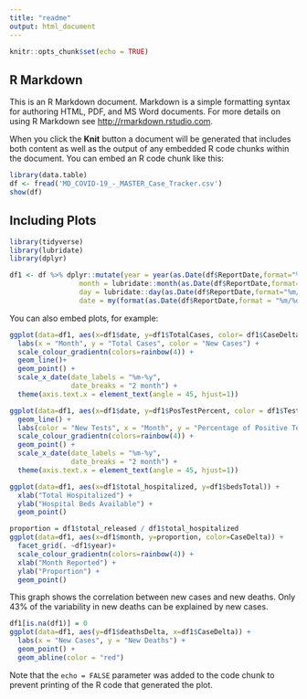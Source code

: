 ```yaml
---
title: "readme"
output: html_document
---
```


```r
knitr::opts_chunk$set(echo = TRUE)
```

## R Markdown

This is an R Markdown document. Markdown is a simple formatting syntax for authoring HTML, PDF, and MS Word documents. For more details on using R Markdown see <http://rmarkdown.rstudio.com>.

When you click the **Knit** button a document will be generated that includes both content as well as the output of any embedded R code chunks within the document. You can embed an R code chunk like this:

```r

library(data.table)
df <- fread('MD_COVID-19_-_MASTER_Case_Tracker.csv')
show(df)
```

## Including Plots
```r
library(tidyverse)
library(lubridate)
library(dplyr)
```

```r


df1 <- df %>% dplyr::mutate(year = year(as.Date(df$ReportDate,format="%m/%d/%Y")),
                 month = lubridate::month(as.Date(df$ReportDate,format="%m/%d/%Y")),
                 day = lubridate::day(as.Date(df$ReportDate,format="%m/%d/%Y")),
                 date = my(format(as.Date(df$ReportDate,format = "%m/%d/%Y"),"%m/%y")))
```


You can also embed plots, for example:
```r
ggplot(data=df1, aes(x=df1$date, y=df1$TotalCases, color= df1$CaseDelta)) +
  labs(x = "Month", y = "Total Cases", color = "New Cases") +
  scale_colour_gradientn(colors=rainbow(4)) +
  geom_line()+
  geom_point() +
  scale_x_date(date_labels = "%m-%y",
               date_breaks = "2 month") +
  theme(axis.text.x = element_text(angle = 45, hjust=1))
```

```r
ggplot(data=df1, aes(x=df1$date, y=df1$PosTestPercent, color = df1$TestsDelta)) +
  geom_line() +
  labs(color = "New Tests", x = "Month", y = "Percentage of Positive Tests") +
  scale_colour_gradientn(colors=rainbow(4)) +
  geom_point() +
  scale_x_date(date_labels = "%m-%y",
               date_breaks = "2 month") +
  theme(axis.text.x = element_text(angle = 45, hjust=1))
```

```r
ggplot(data=df1, aes(x=df1$total_hospitalized, y=df1$bedsTotal)) +
  xlab("Total Hospitalized") +
  ylab("Hospital Beds Available") +
  geom_point()
```


```r
proportion = df1$total_released / df1$total_hospitalized
ggplot(data=df1, aes(x=df1$month, y=proportion, color=CaseDelta)) +
  facet_grid(. ~df1$year)+
  scale_colour_gradientn(colors=rainbow(4)) +
  xlab("Month Reported") +
  ylab("Proportion") +
  geom_point()

```

This graph shows the correlation between new cases and new deaths. Only 43% of the variability in new deaths can be explained by new cases.

```r
df1[is.na(df1)] = 0
ggplot(data=df1, aes(y=df1$deathsDelta, x=df1$CaseDelta)) +
  labs(x = "New Cases", y = "New Deaths") +
  geom_point() +
  geom_abline(color = "red")
```


Note that the `echo = FALSE` parameter was added to the code chunk to prevent printing of the R code that generated the plot.
